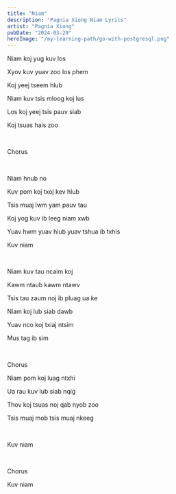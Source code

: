 ```yaml
---
title: "Niam"
description: "Pagnia Xiong Niam Lyrics"
artist: "Pagnia Xiong"
pubDate: "2024-03-29"
heroImage: "/my-learning-path/go-with-postgresql.png"
---
```


Niam koj yug kuv los

Xyov kuv yuav zoo los phem

Koj yeej tseem hlub

Niam kuv tsis mloog koj lus

Los koj yeej tsis pauv siab

Koj tsuas hais zoo

<br />

Chorus

<br />

Niam hnub no

Kuv pom koj txoj kev hlub

Tsis muaj lwm yam pauv tau

Koj yog kuv ib leeg niam xwb

Yuav hwm yuav hlub yuav tshua ib txhis

Kuv niam

<br />

Niam kuv tau ncaim koj

Kawm ntaub kawm ntawv

Tsis tau zaum noj ib pluag ua ke

Niam koj lub siab dawb

Yuav nco koj txiaj ntsim

Mus tag ib sim

<br />

Chorus

Niam pom koj luag ntxhi

Ua rau kuv lub siab nqig

Thov koj tsuas noj qab nyob zoo

Tsis muaj mob tsis muaj nkeeg

<br />

Kuv niam

<br />

Chorus

Kuv niam
